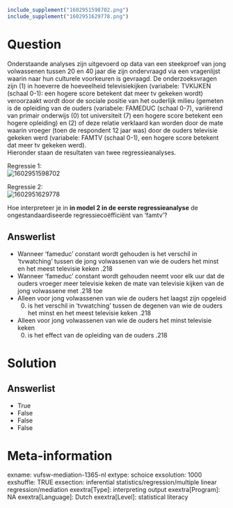 ```r
include_supplement("1602951598702.png")
include_supplement("1602951629778.png")
```

Question
========
Onderstaande analyses zijn uitgevoerd op data van een steekproef van
jong volwassenen tussen 20 en 40 jaar die zijn ondervraagd via een
vragenlijst waarin naar hun culturele voorkeuren is gevraagd. De
onderzoeksvragen zijn (1) in hoeverre de hoeveelheid televisiekijken
(variabele: TVKIJKEN (schaal 0-1): een hogere score betekent dat meer tv
gekeken wordt) veroorzaakt wordt door de sociale positie van het
ouderlijk milieu (gemeten is de opleiding van de ouders (variabele:
FAMEDUC (schaal 0-7), variërend van primair onderwijs (0) tot
universiteit (7) een hogere score betekent een hogere opleiding) en (2)
of deze relatie verklaard kan worden door de mate waarin vroeger (toen
de respondent 12 jaar was) door de ouders televisie gekeken werd
(variabele: FAMTV (schaal 0-1), een hogere score betekent dat meer tv
gekeken werd).  
Hieronder staan de resultaten van twee regressieanalyses.  
  
Regressie 1:  
<img src="1602951598702.png" class="fr-fic fr-dii tvcss_2"
alt="1602951598702" />  
  
Regressie 2:  
<img src="1602951629778.png" class="fr-fic fr-dii tvcss_3"
alt="1602951629778" />  
  
  
Hoe interpreteer je in **in model 2 in de eerste regressieanalyse** de
ongestandaardiseerde regressiecoëfficiënt van ‘famtv’?

Answerlist
----------
* Wanneer ‘fameduc’ constant wordt gehouden is het verschil in
  ‘tvwatching’ tussen de jong volwassenen van wie de ouders het minst en
  het meest televisie keken .218
* Wanneer ‘fameduc’ constant wordt gehouden neemt voor elk uur dat de
  ouders vroeger meer televisie keken de mate van televisie kijken van de
  jong volwassene met .218 toe
* Alleen voor jong volwassenen van wie de ouders het laagst zijn opgeleid
  (0) is het verschil in ‘tvwatching’ tussen de degenen van wie de ouders
  het minst en het meest televisie keken .218
* Alleen voor jong volwassenen van wie de ouders het minst televisie keken
  (0) is het effect van de opleiding van de ouders .218

Solution
========










Answerlist
----------
* True
* False
* False
* False

Meta-information
================
exname: vufsw-mediation-1365-nl
extype: schoice
exsolution: 1000
exshuffle: TRUE
exsection: inferential statistics/regression/multiple linear regression/mediation
exextra[Type]: interpreting output
exextra[Program]: NA
exextra[Language]: Dutch
exextra[Level]: statistical literacy


